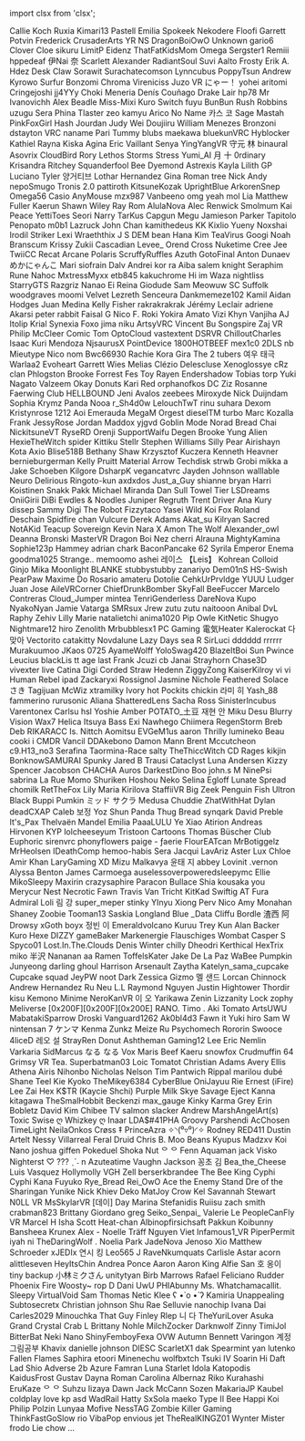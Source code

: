 ﻿import clsx from 'clsx';


<!-- Reminder that not only HTML chars have to be escaped, MDX chars also need to be (such as a space followed by an underscore). -->
<Patronelt k="0" ias="1" sp="0" >Callie Koch</Patronelt> <Patronelt k="0" ias="1" sp="0" >Ruxia</Patronelt> <Patronelt k="0" ias="1" sp="0" >Kimari13</Patronelt> <Patronelt k="0" ias="1" sp="0" >Pastell Emilia</Patronelt> <Patronelt k="0" ias="1" sp="0" >Spokeek</Patronelt> 
<Patronelt k="0" ias="1" sp="0" >Nekodere</Patronelt> <Patronelt k="0" ias="1" sp="0" >Floofi</Patronelt> <Patronelt k="0" ias="1" sp="0" >Garrett Potvin</Patronelt> <Patronelt k="0" ias="1" sp="0" >Frederick</Patronelt> <Patronelt k="0" ias="1" sp="0" >CrusaderArts</Patronelt> 
<Patronelt k="0" ias="1" sp="0" >YR NS</Patronelt> <Patronelt k="0" ias="1" sp="0" >DragonBoiOwO</Patronelt> <Patronelt k="0" ias="1" sp="0" >Unknown</Patronelt> <Patronelt k="0" ias="0" sp="0" >gario6</Patronelt> <Patronelt k="0" ias="1" sp="0" >Clover Cloe</Patronelt> 
<Patronelt k="0" ias="1" sp="0" >sikuru</Patronelt> <Patronelt k="0" ias="1" sp="0" >LimitP</Patronelt> <Patronelt k="0" ias="1" sp="0" >Eidenz</Patronelt> <Patronelt k="0" ias="1" sp="0" >ThatFatKidsMom</Patronelt> <Patronelt k="0" ias="1" sp="0" >Omega</Patronelt> 
<Patronelt k="0" ias="0" sp="0" >Sergster1</Patronelt> <Patronelt k="0" ias="1" sp="0" >Remiii</Patronelt> <Patronelt k="0" ias="1" sp="0" >hppedeaf</Patronelt> <Patronelt k="0" ias="1" sp="0" >伊Nai 奈</Patronelt> <Patronelt k="0" ias="1" sp="0" >Scarlett</Patronelt> 
<Patronelt k="0" ias="1" sp="0" >Alexander</Patronelt> <Patronelt k="0" ias="1" sp="0" >RadiantSoul</Patronelt> <Patronelt k="0" ias="1" sp="0" >Suvi Aalto</Patronelt> <Patronelt k="0" ias="1" sp="0" >Frosty</Patronelt> <Patronelt k="0" ias="1" sp="0" >Erik A&#0046; Hdez</Patronelt> 
<Patronelt k="0" ias="1" sp="0" >Desk Claw</Patronelt> <Patronelt k="0" ias="1" sp="0" >Sorawit Surachatecomson</Patronelt> <Patronelt k="0" ias="1" sp="0" >Lynncubus</Patronelt> <Patronelt k="0" ias="1" sp="0" >PoppyTsun</Patronelt> <Patronelt k="0" ias="0" sp="0" >Andrew</Patronelt> 
<Patronelt k="0" ias="0" sp="0" >Kyrowo</Patronelt> <Patronelt k="0" ias="1" sp="0" >Surfur</Patronelt> <Patronelt k="0" ias="1" sp="0" >Bonzomi</Patronelt> <Patronelt k="0" ias="1" sp="0" >Chroma</Patronelt> <Patronelt k="0" ias="1" sp="0" >Vireniciss</Patronelt> 
<Patronelt k="0" ias="1" sp="0" >Juzo VR</Patronelt> <Patronelt k="0" ias="1" sp="0" >にゃー！</Patronelt> <Patronelt k="0" ias="1" sp="0" >yohei aritomi</Patronelt> <Patronelt k="0" ias="1" sp="0" >Cringejoshi</Patronelt> <Patronelt k="0" ias="1" sp="0" >jj4YYy</Patronelt> 
<Patronelt k="0" ias="1" sp="0" >Choki</Patronelt> <Patronelt k="0" ias="1" sp="0" >Meneria</Patronelt> <Patronelt k="0" ias="1" sp="0" >Denís Couñago</Patronelt> <Patronelt k="0" ias="1" sp="0" >Drake Lair</Patronelt> <Patronelt k="0" ias="1" sp="0" >hp78</Patronelt> 
<Patronelt k="0" ias="1" sp="0" >Mr Ivanovichh</Patronelt> <Patronelt k="0" ias="1" sp="0" >Alex Beadle</Patronelt> <Patronelt k="0" ias="1" sp="0" >Miss&#0045;Mixi</Patronelt> <Patronelt k="0" ias="1" sp="0" >Kuro</Patronelt> <Patronelt k="0" ias="1" sp="0" >Switch</Patronelt> 
<Patronelt k="0" ias="1" sp="0" >fuyu</Patronelt> <Patronelt k="0" ias="1" sp="0" >BunBun</Patronelt> <Patronelt k="0" ias="1" sp="0" >Rush Robbins</Patronelt> <Patronelt k="0" ias="1" sp="0" >uzugu</Patronelt> <Patronelt k="0" ias="1" sp="0" >Sera Phina</Patronelt> 
<Patronelt k="0" ias="1" sp="0" >Tlaster</Patronelt> <Patronelt k="0" ias="1" sp="0" >zeo</Patronelt> <Patronelt k="0" ias="1" sp="0" >kamyu</Patronelt> <Patronelt k="0" ias="0" sp="0" >Arico</Patronelt> <Patronelt k="0" ias="1" sp="0" >No Name</Patronelt> 
<Patronelt k="0" ias="1" sp="0" >카스 코</Patronelt> <Patronelt k="0" ias="1" sp="0" >Sage Mastah</Patronelt> <Patronelt k="0" ias="1" sp="0" >PinkFoxGirl</Patronelt> <Patronelt k="0" ias="1" sp="0" >Hash Jourdan</Patronelt> <Patronelt k="0" ias="0" sp="0" >Judy Wei</Patronelt> 
<Patronelt k="0" ias="1" sp="0" >Doujiiru</Patronelt> <Patronelt k="0" ias="0" sp="0" >William Menezes Bronzoni</Patronelt> <Patronelt k="0" ias="1" sp="0" >dstayton</Patronelt> <Patronelt k="0" ias="1" sp="0" >VRC naname</Patronelt> <Patronelt k="0" ias="1" sp="0" >Pari</Patronelt> 
<Patronelt k="0" ias="1" sp="0" >Tummy</Patronelt> <Patronelt k="0" ias="1" sp="0" >blubs</Patronelt> <Patronelt k="0" ias="1" sp="0" >maekawa</Patronelt> <Patronelt k="0" ias="1" sp="0" >bluekunVRC</Patronelt> <Patronelt k="0" ias="1" sp="0" >Hyblocker</Patronelt> 
<Patronelt k="0" ias="1" sp="0" >Kathiel Rayna</Patronelt> <Patronelt k="0" ias="1" sp="0" >Kiska Agina</Patronelt> <Patronelt k="0" ias="1" sp="0" >Eric Vaillant</Patronelt> <Patronelt k="0" ias="1" sp="0" >Senya</Patronelt> <Patronelt k="0" ias="1" sp="0" >YingYangVR</Patronelt> 
<Patronelt k="0" ias="1" sp="0" >守元 林</Patronelt> <Patronelt k="0" ias="1" sp="0" >binaural</Patronelt> <Patronelt k="0" ias="1" sp="0" >Asovrix</Patronelt> <Patronelt k="0" ias="1" sp="0" >CloudBird</Patronelt> <Patronelt k="0" ias="1" sp="0" >Rory</Patronelt> 
<Patronelt k="0" ias="0" sp="0" >Lethos Storms</Patronelt> <Patronelt k="0" ias="0" sp="0" >Stress</Patronelt> <Patronelt k="0" ias="1" sp="0" >Yumi&#0095;AI</Patronelt> <Patronelt k="0" ias="0" sp="0" >月 十</Patronelt> <Patronelt k="0" ias="1" sp="0" >0rdinary</Patronelt> 
<Patronelt k="0" ias="1" sp="0" >Krisandra Ritchey</Patronelt> <Patronelt k="0" ias="1" sp="0" >Squanderfool</Patronelt> <Patronelt k="0" ias="1" sp="0" >Bee</Patronelt> <Patronelt k="0" ias="0" sp="0" >Dyemond</Patronelt> <Patronelt k="0" ias="0" sp="0" >Astrexis</Patronelt> 
<Patronelt k="0" ias="1" sp="0" >Kayla</Patronelt> <Patronelt k="0" ias="0" sp="0" >Lilith GP</Patronelt> <Patronelt k="0" ias="1" sp="0" >Luciano Tyler</Patronelt> <Patronelt k="0" ias="1" sp="0" >양거티브</Patronelt> <Patronelt k="0" ias="1" sp="0" >Lothar Hernandez</Patronelt> 
<Patronelt k="0" ias="1" sp="0" >Gina Roman</Patronelt> <Patronelt k="0" ias="0" sp="0" >tree</Patronelt> <Patronelt k="0" ias="1" sp="0" >Nick</Patronelt> <Patronelt k="0" ias="1" sp="0" >Andy</Patronelt> <Patronelt k="0" ias="1" sp="0" >nepoSmugo</Patronelt> 
<Patronelt k="0" ias="0" sp="0" >Tronis 2&#0046;0</Patronelt> <Patronelt k="0" ias="1" sp="0" >pattiroth</Patronelt> <Patronelt k="0" ias="1" sp="0" >KitsuneKozak</Patronelt> <Patronelt k="0" ias="0" sp="0" >UprightBlue</Patronelt> <Patronelt k="0" ias="1" sp="0" >ArkorenSnep</Patronelt> 
<Patronelt k="0" ias="1" sp="0" >Omega56</Patronelt> <Patronelt k="0" ias="1" sp="0" >Casio</Patronelt> <Patronelt k="0" ias="1" sp="0" >AnyMouse</Patronelt> <Patronelt k="0" ias="1" sp="0" >mzx987</Patronelt> <Patronelt k="0" ias="1" sp="0" >Vanbeeno</Patronelt> 
<Patronelt k="0" ias="1" sp="0" >omg yeah</Patronelt> <Patronelt k="0" ias="1" sp="0" >mol</Patronelt> <Patronelt k="0" ias="1" sp="0" >Lia</Patronelt> <Patronelt k="0" ias="1" sp="0" >Matthew Fuller</Patronelt> <Patronelt k="0" ias="1" sp="0" >Kaerun</Patronelt> 
<Patronelt k="0" ias="1" sp="0" >Shawn Wiley</Patronelt> <Patronelt k="0" ias="1" sp="0" >Ray Rom</Patronelt> <Patronelt k="0" ias="1" sp="0" >AlulaNova</Patronelt> <Patronelt k="0" ias="1" sp="0" >Alec Renwick</Patronelt> <Patronelt k="0" ias="1" sp="0" >Smolmum</Patronelt> 
<Patronelt k="0" ias="1" sp="0" >Kai Peace</Patronelt> <Patronelt k="0" ias="1" sp="0" >YettiToes</Patronelt> <Patronelt k="0" ias="0" sp="0" >Seori</Patronelt> <Patronelt k="0" ias="1" sp="0" >Narry</Patronelt> <Patronelt k="0" ias="1" sp="0" >TarKus</Patronelt> 
<Patronelt k="0" ias="1" sp="0" >Capgun</Patronelt> <Patronelt k="0" ias="1" sp="0" >Megu</Patronelt> <Patronelt k="0" ias="1" sp="0" >Jamieson Parker</Patronelt> <Patronelt k="0" ias="1" sp="0" >Tapitolo Penopato</Patronelt> <Patronelt k="0" ias="0" sp="0" >m0b1</Patronelt> 
<Patronelt k="0" ias="1" sp="0" >Lazruck</Patronelt> <Patronelt k="0" ias="1" sp="0" >John Chan</Patronelt> <Patronelt k="0" ias="1" sp="0" >kamithedeus</Patronelt> <Patronelt k="0" ias="1" sp="0" >KK</Patronelt> <Patronelt k="0" ias="1" sp="0" >Kixlio Yueny</Patronelt> 
<Patronelt k="0" ias="1" sp="0" >Noxshai</Patronelt> <Patronelt k="0" ias="1" sp="0" >Irodil Striker</Patronelt> <Patronelt k="0" ias="0" sp="0" >Lexi</Patronelt> <Patronelt k="0" ias="1" sp="0" >Wraeththix</Patronelt> <Patronelt k="0" ias="1" sp="0" >J S</Patronelt> 
<Patronelt k="0" ias="1" sp="0" >DEM bean</Patronelt> <Patronelt k="0" ias="1" sp="0" >Hana Kim</Patronelt> <Patronelt k="0" ias="0" sp="0" >TeaVirus</Patronelt> <Patronelt k="0" ias="1" sp="0" >Googi</Patronelt> <Patronelt k="0" ias="0" sp="0" >Noah Branscum</Patronelt> 
<Patronelt k="0" ias="1" sp="0" >Krissy</Patronelt> <Patronelt k="0" ias="1" sp="0" >Zukii</Patronelt> <Patronelt k="0" ias="1" sp="0" >Cascadian</Patronelt> <Patronelt k="0" ias="1" sp="0" >Levee&#0095;</Patronelt> <Patronelt k="0" ias="1" sp="0" >Orend Cross</Patronelt> 
<Patronelt k="0" ias="0" sp="0" >Nuketime</Patronelt> <Patronelt k="0" ias="0" sp="0" >Cree Jee</Patronelt> <Patronelt k="0" ias="1" sp="0" >TwiiCC</Patronelt> <Patronelt k="0" ias="0" sp="0" >Recat</Patronelt> <Patronelt k="0" ias="0" sp="0" >Arcane</Patronelt> 
<Patronelt k="0" ias="1" sp="0" >Polaris</Patronelt> <Patronelt k="0" ias="1" sp="0" >ScruffyRuffles</Patronelt> <Patronelt k="0" ias="1" sp="0" >Azuth</Patronelt> <Patronelt k="0" ias="1" sp="0" >GotoFinal</Patronelt> <Patronelt k="0" ias="1" sp="0" >Anton Dunaev</Patronelt> 
<Patronelt k="0" ias="0" sp="0" >めかにゃんこ</Patronelt> <Patronelt k="0" ias="1" sp="0" >Mari</Patronelt> <Patronelt k="0" ias="0" sp="0" >siofrain</Patronelt> <Patronelt k="0" ias="0" sp="0" >Dalv Andrei</Patronelt> <Patronelt k="0" ias="1" sp="0" >kor ra</Patronelt> 
<Patronelt k="0" ias="1" sp="0" >Aiba</Patronelt> <Patronelt k="0" ias="1" sp="0" >salem knight</Patronelt> <Patronelt k="0" ias="1" sp="0" >Seraphim Rune</Patronelt> <Patronelt k="0" ias="1" sp="0" >Nahoc</Patronelt> <Patronelt k="0" ias="0" sp="0" >MxtressMyxx</Patronelt> 
<Patronelt k="0" ias="1" sp="0" >etb845</Patronelt> <Patronelt k="0" ias="1" sp="0" >kakuchrome</Patronelt> <Patronelt k="0" ias="1" sp="0" >Hi im Waza</Patronelt> <Patronelt k="0" ias="1" sp="0" >nightliss</Patronelt> <Patronelt k="0" ias="1" sp="0" >StarryGTS</Patronelt> 
<Patronelt k="0" ias="1" sp="0" >Razgriz</Patronelt> <Patronelt k="0" ias="0" sp="0" >Nanao Ei</Patronelt> <Patronelt k="0" ias="0" sp="0" >Reina</Patronelt> <Patronelt k="0" ias="0" sp="0" >Giodude</Patronelt> <Patronelt k="0" ias="1" sp="0" >Sam</Patronelt> 
<Patronelt k="0" ias="1" sp="0" >Meowuw SC</Patronelt> <Patronelt k="0" ias="1" sp="0" >Suffolk</Patronelt> <Patronelt k="0" ias="0" sp="0" >woodgraves</Patronelt> <Patronelt k="0" ias="1" sp="0" >moomi</Patronelt> <Patronelt k="0" ias="1" sp="0" >Velvet</Patronelt> 
<Patronelt k="0" ias="0" sp="0" >Lezreth Senceura</Patronelt> <Patronelt k="0" ias="1" sp="0" >Dankmemeze102 Kamil</Patronelt> <Patronelt k="0" ias="0" sp="0" >Aidan Hodges</Patronelt> <Patronelt k="0" ias="1" sp="0" >Juan Medina</Patronelt> <Patronelt k="0" ias="1" sp="0" >Kelly Fisher</Patronelt> 
<Patronelt k="0" ias="1" sp="0" >rakrakrakrak</Patronelt> <Patronelt k="0" ias="1" sp="0" >Jérémy Leclair</Patronelt> <Patronelt k="0" ias="1" sp="0" >adriene</Patronelt> <Patronelt k="0" ias="1" sp="0" >Akarsi</Patronelt> <Patronelt k="0" ias="1" sp="0" >peter rabbit</Patronelt> 
<Patronelt k="0" ias="1" sp="0" >Faisal G</Patronelt> <Patronelt k="0" ias="0" sp="0" >Nico F&#0046;</Patronelt> <Patronelt k="0" ias="1" sp="0" >Roki</Patronelt> <Patronelt k="0" ias="0" sp="0" >Yokira Amato</Patronelt> <Patronelt k="0" ias="1" sp="0" >Vizi</Patronelt> 
<Patronelt k="0" ias="1" sp="0" >Khyn</Patronelt> <Patronelt k="0" ias="1" sp="0" >Vanjiha</Patronelt> <Patronelt k="0" ias="1" sp="0" >AJ</Patronelt> <Patronelt k="0" ias="1" sp="0" >Itolip</Patronelt> <Patronelt k="0" ias="1" sp="0" >Krial</Patronelt> 
<Patronelt k="0" ias="1" sp="0" >Synexia Foxo</Patronelt> <Patronelt k="0" ias="1" sp="0" >jima niku</Patronelt> <Patronelt k="0" ias="1" sp="0" >ArtsyVRC</Patronelt> <Patronelt k="0" ias="1" sp="0" >Vincent Bu</Patronelt> <Patronelt k="0" ias="1" sp="0" >Songspire</Patronelt> 
<Patronelt k="0" ias="1" sp="0" >Zaj VR</Patronelt> <Patronelt k="0" ias="1" sp="0" >Philip McCleer</Patronelt> <Patronelt k="0" ias="1" sp="0" >Comic Tom</Patronelt> <Patronelt k="0" ias="1" sp="0" >OptoCloud</Patronelt> <Patronelt k="0" ias="1" sp="0" >vastextent</Patronelt> 
<Patronelt k="0" ias="1" sp="0" >DSRVR</Patronelt> <Patronelt k="0" ias="0" sp="0" >ChilloutCharles</Patronelt> <Patronelt k="0" ias="0" sp="0" >Isaac Kuri Mendoza</Patronelt> <Patronelt k="0" ias="0" sp="0" >NjsaurusX</Patronelt> <Patronelt k="0" ias="1" sp="0" >PointDevice</Patronelt> 
<Patronelt k="0" ias="0" sp="0" >1800HOTBEEF</Patronelt> <Patronelt k="0" ias="1" sp="0" >mex1c0</Patronelt> <Patronelt k="0" ias="1" sp="0" >2DLS</Patronelt> <Patronelt k="0" ias="1" sp="0" >nb</Patronelt> <Patronelt k="0" ias="0" sp="0" >Mieutype Nico</Patronelt> 
<Patronelt k="0" ias="0" sp="0" >nom</Patronelt> <Patronelt k="0" ias="1" sp="0" >Bwc66930</Patronelt> <Patronelt k="0" ias="1" sp="0" >Rachie</Patronelt> <Patronelt k="0" ias="1" sp="0" >Kora Gira</Patronelt> <Patronelt k="0" ias="1" sp="0" >The 2 tubers</Patronelt> 
<Patronelt k="0" ias="1" sp="0" >여우 태극</Patronelt> <Patronelt k="0" ias="1" sp="0" >Warlaa2</Patronelt> <Patronelt k="0" ias="1" sp="0" >Evoheart</Patronelt> <Patronelt k="0" ias="1" sp="0" >Garrett Wies</Patronelt> <Patronelt k="0" ias="0" sp="0" >Melias</Patronelt> 
<Patronelt k="0" ias="0" sp="0" >Clézio Delescluse</Patronelt> <Patronelt k="0" ias="0" sp="0" >Xenoglossye</Patronelt> <Patronelt k="0" ias="0" sp="0" >cRz clan</Patronelt> <Patronelt k="0" ias="0" sp="0" >Phlogston</Patronelt> <Patronelt k="0" ias="1" sp="0" >Brooke</Patronelt> 
<Patronelt k="0" ias="1" sp="0" >Forrest</Patronelt> <Patronelt k="0" ias="1" sp="0" >Fes Toy</Patronelt> <Patronelt k="0" ias="0" sp="0" >Rayen</Patronelt> <Patronelt k="0" ias="1" sp="0" >Endershadow</Patronelt> <Patronelt k="0" ias="1" sp="0" >Tobias torp</Patronelt> 
<Patronelt k="0" ias="1" sp="0" >Yuki Nagato</Patronelt> <Patronelt k="0" ias="0" sp="0" >Valzeem</Patronelt> <Patronelt k="0" ias="0" sp="0" >Okay Donuts</Patronelt> <Patronelt k="0" ias="1" sp="0" >Kari Red</Patronelt> <Patronelt k="0" ias="0" sp="0" >orphanofkos</Patronelt> 
<Patronelt k="0" ias="0" sp="0" >DC</Patronelt> <Patronelt k="0" ias="0" sp="0" >Ziz</Patronelt> <Patronelt k="0" ias="0" sp="0" >Rosanne Faerwing</Patronelt> <Patronelt k="0" ias="1" sp="0" >Club HELLBOUND</Patronelt> <Patronelt k="0" ias="0" sp="0" >Jeni Avalos</Patronelt> 
<Patronelt k="0" ias="1" sp="0" >zeebees</Patronelt> <Patronelt k="0" ias="0" sp="0" >Miroxyde</Patronelt> <Patronelt k="0" ias="0" sp="0" >Nick Duijndam</Patronelt> <Patronelt k="0" ias="0" sp="0" >Sophia</Patronelt> <Patronelt k="0" ias="1" sp="0" >Krymz Panda</Patronelt> 
<Patronelt k="0" ias="1" sp="0" >Nooa</Patronelt> <Patronelt k="0" ias="0" sp="0" >r&#0095;Sh4d0w</Patronelt> <Patronelt k="0" ias="1" sp="0" >LelouchTwT</Patronelt> <Patronelt k="0" ias="1" sp="0" >rinu suhara</Patronelt> <Patronelt k="0" ias="0" sp="0" >Dexom</Patronelt> 
<Patronelt k="0" ias="0" sp="0" >Kristynrose 1212</Patronelt> <Patronelt k="0" ias="1" sp="0" >Aoi Emerauda</Patronelt> <Patronelt k="0" ias="1" sp="0" >MegaM</Patronelt> <Patronelt k="0" ias="1" sp="0" >Orgest</Patronelt> <Patronelt k="0" ias="1" sp="0" >dieselTM</Patronelt> 
<Patronelt k="0" ias="1" sp="0" >turbo</Patronelt> <Patronelt k="0" ias="0" sp="0" >Marc Kozalla</Patronelt> <Patronelt k="0" ias="0" sp="0" >Frank</Patronelt> <Patronelt k="0" ias="0" sp="0" >JessyRose</Patronelt> <Patronelt k="0" ias="0" sp="0" >Jordan Maddox</Patronelt> 
<Patronelt k="0" ias="1" sp="0" >yjgvd</Patronelt> <Patronelt k="0" ias="0" sp="0" >Goblin Mode</Patronelt> <Patronelt k="0" ias="0" sp="0" >Norad</Patronelt> <Patronelt k="0" ias="1" sp="0" >Bread Chai</Patronelt> <Patronelt k="0" ias="0" sp="0" >NickitsuneVT</Patronelt> 
<Patronelt k="0" ias="0" sp="0" >RyseRD</Patronelt> <Patronelt k="0" ias="1" sp="0" >Orenji</Patronelt> <Patronelt k="0" ias="1" sp="0" >SupportWaifu</Patronelt> <Patronelt k="0" ias="1" sp="0" >Degen</Patronelt> <Patronelt k="0" ias="0" sp="0" >Brooke</Patronelt> 
<Patronelt k="0" ias="1" sp="0" >Yung Alien</Patronelt> <Patronelt k="0" ias="0" sp="0" >HexieTheWitch</Patronelt> <Patronelt k="0" ias="0" sp="0" >spider</Patronelt> <Patronelt k="0" ias="1" sp="0" >Kittiku</Patronelt> <Patronelt k="0" ias="0" sp="0" >Stellr</Patronelt> 
<Patronelt k="0" ias="1" sp="0" >Stephen Williams</Patronelt> <Patronelt k="0" ias="0" sp="0" >Silly Pear</Patronelt> <Patronelt k="0" ias="1" sp="0" >Airishayn</Patronelt> <Patronelt k="0" ias="1" sp="0" >Kota</Patronelt> <Patronelt k="0" ias="0" sp="0" >Axio</Patronelt> 
<Patronelt k="0" ias="1" sp="0" >Blise518B</Patronelt> <Patronelt k="0" ias="1" sp="0" >Bethany Shaw</Patronelt> <Patronelt k="0" ias="0" sp="0" >Krzysztof Kuczera</Patronelt> <Patronelt k="0" ias="1" sp="0" >Kenneth Heavner</Patronelt> <Patronelt k="0" ias="1" sp="0" >bernieburgerman</Patronelt> 
<Patronelt k="0" ias="1" sp="0" >Kelly Pruitt</Patronelt> <Patronelt k="0" ias="0" sp="0" >Material Arrow</Patronelt> <Patronelt k="0" ias="1" sp="0" >Techdisk</Patronelt> <Patronelt k="0" ias="0" sp="0" >strwb</Patronelt> <Patronelt k="0" ias="0" sp="0" >Grobi</Patronelt> 
<Patronelt k="0" ias="0" sp="0" >mikka</Patronelt> <Patronelt k="0" ias="1" sp="0" >a</Patronelt> <Patronelt k="0" ias="0" sp="0" >Jake Schoeben</Patronelt> <Patronelt k="0" ias="0" sp="0" >Kilgore</Patronelt> <Patronelt k="0" ias="1" sp="0" >DsharpK</Patronelt> 
<Patronelt k="0" ias="1" sp="0" >vegancatvrc</Patronelt> <Patronelt k="0" ias="0" sp="0" >Jayden Johnson</Patronelt> <Patronelt k="0" ias="0" sp="0" >walllable</Patronelt> <Patronelt k="0" ias="1" sp="0" >Neuro</Patronelt> <Patronelt k="0" ias="1" sp="0" >Delirious</Patronelt> 
<Patronelt k="0" ias="1" sp="0" >Ringoto&#0045;kun</Patronelt> <Patronelt k="0" ias="1" sp="0" >axdxdos</Patronelt> <Patronelt k="0" ias="1" sp="0" >Just&#0095;a&#0095;Guy</Patronelt> <Patronelt k="0" ias="0" sp="0" >shianne bryan</Patronelt> <Patronelt k="0" ias="1" sp="0" >Harri Koistinen</Patronelt> 
<Patronelt k="0" ias="0" sp="0" >Snakk Pakk</Patronelt> <Patronelt k="0" ias="1" sp="0" >Michael Miranda</Patronelt> <Patronelt k="0" ias="1" sp="0" >Dan Sull</Patronelt> <Patronelt k="0" ias="0" sp="0" >Towel Tier</Patronelt> <Patronelt k="0" ias="1" sp="0" >LSDreams</Patronelt> 
<Patronelt k="0" ias="1" sp="0" >OniiGirii</Patronelt> <Patronelt k="0" ias="0" sp="0" >DiBi</Patronelt> <Patronelt k="0" ias="1" sp="0" >Ewdles &#0038; Noodles</Patronelt> <Patronelt k="0" ias="1" sp="0" >Juniper Regruth</Patronelt> <Patronelt k="0" ias="1" sp="0" >Trent Driver</Patronelt> 
<Patronelt k="0" ias="1" sp="0" >Ana Kury</Patronelt> <Patronelt k="0" ias="1" sp="0" >dissep</Patronelt> <Patronelt k="0" ias="1" sp="0" >Sammy</Patronelt> <Patronelt k="0" ias="0" sp="0" >Digi The Robot</Patronelt> <Patronelt k="0" ias="0" sp="0" >Fizzytaco</Patronelt> 
<Patronelt k="0" ias="1" sp="0" >Yasei Wild</Patronelt> <Patronelt k="0" ias="0" sp="0" >Koi Fox</Patronelt> <Patronelt k="0" ias="1" sp="0" >Roland Deschain</Patronelt> <Patronelt k="0" ias="0" sp="0" >Spidfire chan</Patronelt> <Patronelt k="0" ias="0" sp="0" >Vulcure</Patronelt> 
<Patronelt k="0" ias="1" sp="0" >Derek Adams</Patronelt> <Patronelt k="0" ias="0" sp="0" >Akat&#0095;su</Patronelt> <Patronelt k="0" ias="1" sp="0" >Kilryan</Patronelt> <Patronelt k="0" ias="0" sp="0" >Sacred</Patronelt> <Patronelt k="0" ias="0" sp="0" >NotAKid</Patronelt> 
<Patronelt k="0" ias="0" sp="0" >Teacup Sovereign</Patronelt> <Patronelt k="0" ias="1" sp="0" >Kevin</Patronelt> <Patronelt k="0" ias="1" sp="0" >Nara X</Patronelt> <Patronelt k="0" ias="1" sp="0" >Amon The Wolf</Patronelt> <Patronelt k="0" ias="1" sp="0" >Alexander&#0095;owl</Patronelt> 
<Patronelt k="0" ias="0" sp="0" >Deanna Bronski</Patronelt> <Patronelt k="0" ias="0" sp="0" >MasterVR</Patronelt> <Patronelt k="0" ias="0" sp="0" >Dragon Boi</Patronelt> <Patronelt k="0" ias="1" sp="0" >Nez</Patronelt> <Patronelt k="0" ias="0" sp="0" >cherri</Patronelt> 
<Patronelt k="0" ias="1" sp="0" >Alrauna</Patronelt> <Patronelt k="0" ias="1" sp="0" >MightyKamina</Patronelt> <Patronelt k="0" ias="1" sp="0" >Sophie123p</Patronelt> <Patronelt k="0" ias="0" sp="0" >Hammey</Patronelt> <Patronelt k="0" ias="1" sp="0" >adrian chark</Patronelt> 
<Patronelt k="0" ias="1" sp="0" >BaconPancake 62</Patronelt> <Patronelt k="0" ias="1" sp="0" >Syrila</Patronelt> <Patronelt k="0" ias="0" sp="0" >Emperor Enema</Patronelt> <Patronelt k="0" ias="0" sp="0" >goodma1025</Patronelt> <Patronelt k="0" ias="0" sp="0" >Strange&#0046;&#0046;</Patronelt> 
<Patronelt k="0" ias="0" sp="0" >memoomo</Patronelt> <Patronelt k="0" ias="0" sp="0" >ashei</Patronelt> <Patronelt k="0" ias="0" sp="0" >레이스 【Leis】</Patronelt> <Patronelt k="0" ias="0" sp="0" >Kohrean</Patronelt> <Patronelt k="0" ias="0" sp="0" >Colloid</Patronelt> 
<Patronelt k="0" ias="1" sp="0" >Ginjo</Patronelt> <Patronelt k="0" ias="1" sp="0" >Mika Moonlight</Patronelt> <Patronelt k="0" ias="0" sp="0" >BLANKE</Patronelt> <Patronelt k="0" ias="1" sp="0" >stubbystubby</Patronelt> <Patronelt k="0" ias="1" sp="0" >zanariyo</Patronelt> 
<Patronelt k="0" ias="0" sp="0" >Dem01nS</Patronelt> <Patronelt k="0" ias="0" sp="0" >HS&#0045;Swish</Patronelt> <Patronelt k="0" ias="1" sp="0" >PearPaw</Patronelt> <Patronelt k="0" ias="0" sp="0" >Maxime Do Rosario</Patronelt> <Patronelt k="0" ias="0" sp="0" >amateru</Patronelt> 
<Patronelt k="0" ias="1" sp="0" >Dotolie</Patronelt> <Patronelt k="0" ias="1" sp="0" >CehkUrPrvldge</Patronelt> <Patronelt k="0" ias="0" sp="0" >YUUU</Patronelt> <Patronelt k="0" ias="1" sp="0" >Ludger</Patronelt> <Patronelt k="0" ias="0" sp="0" >Juan Jose</Patronelt> 
<Patronelt k="0" ias="1" sp="0" >AileVRCorner</Patronelt> <Patronelt k="0" ias="1" sp="0" >ChiefDrunkBomber</Patronelt> <Patronelt k="0" ias="1" sp="0" >SkyFall</Patronelt> <Patronelt k="0" ias="1" sp="0" >BeeFuccer</Patronelt> <Patronelt k="0" ias="1" sp="0" >Marcelo Contreras</Patronelt> 
<Patronelt k="0" ias="0" sp="0" >Cloud&#0095;Jumper</Patronelt> <Patronelt k="0" ias="0" sp="0" >mintea</Patronelt> <Patronelt k="0" ias="1" sp="0" >TenriGenderless</Patronelt> <Patronelt k="0" ias="1" sp="0" >DareNova</Patronelt> <Patronelt k="0" ias="1" sp="0" >Kupo</Patronelt> 
<Patronelt k="0" ias="0" sp="0" >NyakoNyan</Patronelt> <Patronelt k="0" ias="0" sp="0" >Jamie Vatarga</Patronelt> <Patronelt k="0" ias="0" sp="0" >SMRsux Jrew</Patronelt> <Patronelt k="0" ias="0" sp="0" >zutu zutu</Patronelt> <Patronelt k="0" ias="1" sp="0" >naitooon</Patronelt> 
<Patronelt k="0" ias="0" sp="0" >Anibal</Patronelt> <Patronelt k="0" ias="0" sp="0" >DvL Raphy</Patronelt> <Patronelt k="0" ias="1" sp="0" >Zehiv</Patronelt> <Patronelt k="0" ias="1" sp="0" >Lilly Marie</Patronelt> <Patronelt k="0" ias="1" sp="0" >natalietchi</Patronelt> 
<Patronelt k="0" ias="0" sp="0" >anima1020</Patronelt> <Patronelt k="0" ias="0" sp="0" >Pip Owle</Patronelt> <Patronelt k="0" ias="1" sp="0" >KitNetic</Patronelt> <Patronelt k="0" ias="0" sp="0" >Shugyo</Patronelt> <Patronelt k="0" ias="1" sp="0" >Nightmare12</Patronelt> 
<Patronelt k="0" ias="0" sp="0" >hiro</Patronelt> <Patronelt k="0" ias="0" sp="0" >Zenolith</Patronelt> <Patronelt k="0" ias="1" sp="0" >Mrbubblesx1 PC Gaming</Patronelt> <Patronelt k="0" ias="0" sp="0" >電気Heater</Patronelt> <Patronelt k="0" ias="1" sp="0" >Kalerockat</Patronelt> 
<Patronelt k="0" ias="1" sp="0" >다맞아</Patronelt> <Patronelt k="0" ias="1" sp="0" >Vectorito</Patronelt> <Patronelt k="0" ias="1" sp="0" >catakitty</Patronelt> <Patronelt k="0" ias="1" sp="0" >Novdalune</Patronelt> <Patronelt k="0" ias="1" sp="0" >Lazy Days</Patronelt> 
<Patronelt k="0" ias="0" sp="0" >sea R</Patronelt> <Patronelt k="0" ias="0" sp="0" >SirLuci</Patronelt> <Patronelt k="0" ias="1" sp="0" >dddddd rrrrrr</Patronelt> <Patronelt k="0" ias="1" sp="0" >Murakuumoo</Patronelt> <Patronelt k="0" ias="1" sp="0" >JKaos 0725</Patronelt> 
<Patronelt k="0" ias="1" sp="0" >AyameWolff</Patronelt> <Patronelt k="0" ias="1" sp="0" >YoloSwag420 BlazeItBoi</Patronelt> <Patronelt k="0" ias="1" sp="0" >Sun Pwince</Patronelt> <Patronelt k="0" ias="0" sp="0" >Leucius</Patronelt> <Patronelt k="0" ias="1" sp="0" >blackLis tt</Patronelt> 
<Patronelt k="0" ias="0" sp="0" >age last</Patronelt> <Patronelt k="0" ias="1" sp="0" >Frank</Patronelt> <Patronelt k="0" ias="1" sp="0" >Jcuzi</Patronelt> <Patronelt k="0" ias="1" sp="0" >cb</Patronelt> <Patronelt k="0" ias="0" sp="0" >Janai Strayhorn</Patronelt> 
<Patronelt k="0" ias="1" sp="0" >Chase3D</Patronelt> <Patronelt k="0" ias="0" sp="0" >vivexter live</Patronelt> <Patronelt k="0" ias="1" sp="0" >Catina</Patronelt> <Patronelt k="0" ias="1" sp="0" >Digi</Patronelt> <Patronelt k="0" ias="1" sp="0" >Corded Straw</Patronelt> 
<Patronelt k="0" ias="1" sp="0" >Hedenn</Patronelt> <Patronelt k="0" ias="1" sp="0" >ZiggyZong</Patronelt> <Patronelt k="0" ias="1" sp="0" >KaiserKilroy</Patronelt> <Patronelt k="0" ias="0" sp="0" >vi vi</Patronelt> <Patronelt k="0" ias="1" sp="0" >Human Rebel</Patronelt> 
<Patronelt k="0" ias="1" sp="0" >ipad</Patronelt> <Patronelt k="0" ias="0" sp="0" >Zackaryxi Rossignol</Patronelt> <Patronelt k="0" ias="1" sp="0" >Jasmine Nichole</Patronelt> <Patronelt k="0" ias="0" sp="0" >Feathered Solace</Patronelt> <Patronelt k="0" ias="1" sp="0" >さき</Patronelt> 
<Patronelt k="0" ias="1" sp="0" >Tagijuan</Patronelt> <Patronelt k="0" ias="1" sp="0" >McWiz</Patronelt> <Patronelt k="0" ias="1" sp="0" >xtramilky</Patronelt> <Patronelt k="0" ias="1" sp="0" >Ivory</Patronelt> <Patronelt k="0" ias="1" sp="0" >hot Pockits chickin</Patronelt> 
<Patronelt k="0" ias="1" sp="0" >라미 히</Patronelt> <Patronelt k="0" ias="1" sp="0" >Yash&#0095;88</Patronelt> <Patronelt k="0" ias="1" sp="0" >fammerino</Patronelt> <Patronelt k="0" ias="1" sp="0" >rurusonic</Patronelt> <Patronelt k="0" ias="1" sp="0" >Aliana</Patronelt> 
<Patronelt k="0" ias="0" sp="0" >ShatteredLens</Patronelt> <Patronelt k="0" ias="1" sp="0" >Sacha Ross</Patronelt> <Patronelt k="0" ias="1" sp="0" >SinisterIncubus</Patronelt> <Patronelt k="0" ias="0" sp="0" >Varentonex</Patronelt> <Patronelt k="0" ias="0" sp="0" >Carlsu</Patronelt> 
<Patronelt k="0" ias="0" sp="0" >hsl</Patronelt> <Patronelt k="0" ias="1" sp="0" >Yoshie</Patronelt> <Patronelt k="0" ias="1" sp="0" >Amber</Patronelt> <Patronelt k="0" ias="0" sp="0" >POTATO&#0095;土豆</Patronelt> <Patronelt k="0" ias="1" sp="0" >재현 안</Patronelt> 
<Patronelt k="0" ias="1" sp="0" >Miku Desu</Patronelt> <Patronelt k="0" ias="0" sp="0" >Blurry Vision</Patronelt> <Patronelt k="0" ias="1" sp="0" >Wax7</Patronelt> <Patronelt k="0" ias="1" sp="0" >Helica Itsuya</Patronelt> <Patronelt k="0" ias="1" sp="0" >Bass</Patronelt> 
<Patronelt k="0" ias="1" sp="0" >Exi Nawhego</Patronelt> <Patronelt k="0" ias="1" sp="0" >Chiimera</Patronelt> <Patronelt k="0" ias="1" sp="0" >RegenStorm</Patronelt> <Patronelt k="0" ias="0" sp="0" >Breb Deb</Patronelt> <Patronelt k="0" ias="0" sp="0" >RIKARACC</Patronelt> 
<Patronelt k="0" ias="0" sp="0" >Is&#0046;</Patronelt> <Patronelt k="0" ias="1" sp="0" >Nittch</Patronelt> <Patronelt k="0" ias="1" sp="0" >Aomitsu</Patronelt> <Patronelt k="0" ias="0" sp="0" >EVGeM1us</Patronelt> <Patronelt k="0" ias="1" sp="0" >aaron</Patronelt> 
<Patronelt k="0" ias="0" sp="0" >Thrilly</Patronelt> <Patronelt k="0" ias="1" sp="0" >lumineko</Patronelt> <Patronelt k="0" ias="0" sp="0" >Beau</Patronelt> <Patronelt k="0" ias="0" sp="0" >cooki i</Patronelt> <Patronelt k="0" ias="1" sp="0" >CMDR Vancil</Patronelt> 
<Patronelt k="0" ias="1" sp="0" >DDAkebono</Patronelt> <Patronelt k="0" ias="1" sp="0" >Damon Mann</Patronelt> <Patronelt k="0" ias="0" sp="0" >Brent Mccutcheon</Patronelt> <Patronelt k="0" ias="1" sp="0" >c9&#0046;H13&#0095;no3</Patronelt> <Patronelt k="0" ias="1" sp="0" >Serafina Taormina&#0045;Race</Patronelt> 
<Patronelt k="0" ias="0" sp="0" >salty</Patronelt> <Patronelt k="0" ias="1" sp="0" >TheThiccWitch</Patronelt> <Patronelt k="0" ias="1" sp="0" >CD Rages</Patronelt> <Patronelt k="0" ias="0" sp="0" >kikjin</Patronelt> <Patronelt k="0" ias="1" sp="0" >BonknowSAMURAI</Patronelt> 
<Patronelt k="0" ias="1" sp="0" >Spunky</Patronelt> <Patronelt k="0" ias="1" sp="0" >Jared B Trausi</Patronelt> <Patronelt k="0" ias="1" sp="0" >Cataclyst</Patronelt> <Patronelt k="0" ias="0" sp="0" >Luna Andersen</Patronelt> <Patronelt k="0" ias="0" sp="0" >Kizzy</Patronelt> 
<Patronelt k="0" ias="1" sp="0" >Spencer Jacobson</Patronelt> <Patronelt k="0" ias="0" sp="0" >CHACHA</Patronelt> <Patronelt k="0" ias="0" sp="0" >Auros</Patronelt> <Patronelt k="0" ias="1" sp="0" >DarkestDino</Patronelt> <Patronelt k="0" ias="0" sp="0" >Boo</Patronelt> 
<Patronelt k="0" ias="1" sp="0" >john&#0046;s</Patronelt> <Patronelt k="0" ias="1" sp="0" >M</Patronelt> <Patronelt k="0" ias="1" sp="0" >NinePsi</Patronelt> <Patronelt k="0" ias="1" sp="0" >sabrina La Rue</Patronelt> <Patronelt k="0" ias="1" sp="0" >Momo Shuriken</Patronelt> 
<Patronelt k="0" ias="0" sp="0" >Hoshou Neko</Patronelt> <Patronelt k="0" ias="1" sp="0" >Selina Egloff</Patronelt> <Patronelt k="0" ias="1" sp="0" >Lunate Spread</Patronelt> <Patronelt k="0" ias="1" sp="0" >chomilk</Patronelt> <Patronelt k="0" ias="1" sp="0" >RetTheFox</Patronelt> 
<Patronelt k="0" ias="1" sp="0" >Lily</Patronelt> <Patronelt k="0" ias="0" sp="0" >Maria Kirilova</Patronelt> <Patronelt k="0" ias="0" sp="0" >StaffiiVR</Patronelt> <Patronelt k="0" ias="0" sp="0" >Big Zeek</Patronelt> <Patronelt k="0" ias="1" sp="0" >Penguin Fish</Patronelt> 
<Patronelt k="0" ias="0" sp="0" >Ultron Black</Patronelt> <Patronelt k="0" ias="0" sp="0" >Buppi</Patronelt> <Patronelt k="0" ias="1" sp="0" >Pumkin</Patronelt> <Patronelt k="0" ias="1" sp="0" >ミッド サクラ</Patronelt> <Patronelt k="0" ias="0" sp="0" >Medusa</Patronelt> 
<Patronelt k="0" ias="1" sp="0" >Chuddie</Patronelt> <Patronelt k="0" ias="0" sp="0" >ZhatWithHat</Patronelt> <Patronelt k="0" ias="0" sp="0" >Dylan</Patronelt> <Patronelt k="0" ias="0" sp="0" >deadCXAP</Patronelt> <Patronelt k="0" ias="0" sp="0" >Caleb</Patronelt> 
<Patronelt k="0" ias="0" sp="0" >보정</Patronelt> <Patronelt k="0" ias="0" sp="0" >Yoz Shun</Patronelt> <Patronelt k="0" ias="1" sp="0" >Panda Thug</Patronelt> <Patronelt k="0" ias="1" sp="0" >Bread</Patronelt> <Patronelt k="0" ias="0" sp="0" >synqark</Patronelt> 
<Patronelt k="0" ias="1" sp="0" >David Preble</Patronelt> <Patronelt k="0" ias="0" sp="0" >It&#0039;s&#0095;Pax</Patronelt> <Patronelt k="0" ias="1" sp="0" >Thelvaën Mandel</Patronelt> <Patronelt k="0" ias="1" sp="0" >Emilia</Patronelt> <Patronelt k="0" ias="1" sp="0" >PaaaLULU</Patronelt> 
<Patronelt k="0" ias="0" sp="0" >Ye Xiao</Patronelt> <Patronelt k="0" ias="0" sp="0" >Atirion</Patronelt> <Patronelt k="0" ias="1" sp="0" >Andreas Hirvonen</Patronelt> <Patronelt k="0" ias="0" sp="0" >KYP</Patronelt> <Patronelt k="0" ias="1" sp="0" >lolcheeseyum</Patronelt> 
<Patronelt k="0" ias="0" sp="0" >Tristoon Cartoons</Patronelt> <Patronelt k="0" ias="1" sp="0" >Thomas Büscher</Patronelt> <Patronelt k="0" ias="0" sp="0" >Club Euphoric</Patronelt> <Patronelt k="0" ias="0" sp="0" >sirenvrc</Patronelt> <Patronelt k="0" ias="1" sp="0" >phonyflowers</Patronelt> 
<Patronelt k="0" ias="1" sp="0" >paige &#0045; ƒaerie</Patronelt> <Patronelt k="0" ias="0" sp="0" >FlourEATcan</Patronelt> <Patronelt k="0" ias="0" sp="0" >MrBotiggelz</Patronelt> <Patronelt k="0" ias="1" sp="0" >MrHeolsen</Patronelt> <Patronelt k="0" ias="0" sp="0" >IDeathComp</Patronelt> 
<Patronelt k="0" ias="0" sp="0" >hemoo&#0045;habis</Patronelt> <Patronelt k="0" ias="0" sp="0" >Sera</Patronelt> <Patronelt k="0" ias="0" sp="0" >Jacqui</Patronelt> <Patronelt k="0" ias="0" sp="0" >LavAriz</Patronelt> <Patronelt k="0" ias="1" sp="0" >Aster Lux</Patronelt> 
<Patronelt k="0" ias="0" sp="0" >Chloe</Patronelt> <Patronelt k="0" ias="0" sp="0" >Amir Khan</Patronelt> <Patronelt k="0" ias="0" sp="0" >LaryGaming XD</Patronelt> <Patronelt k="0" ias="0" sp="0" >Mizu Malkavya</Patronelt> <Patronelt k="0" ias="1" sp="0" >윤태 지</Patronelt> 
<Patronelt k="0" ias="0" sp="0" >abbey</Patronelt> <Patronelt k="0" ias="0" sp="0" >Lovinit &#0046;vernon</Patronelt> <Patronelt k="0" ias="1" sp="0" >Alyssa Benton</Patronelt> <Patronelt k="0" ias="1" sp="0" >James Carmoega</Patronelt> <Patronelt k="0" ias="0" sp="0" >auselessoverpoweredsleepymc</Patronelt> 
<Patronelt k="0" ias="0" sp="0" >Ellie</Patronelt> <Patronelt k="0" ias="0" sp="0" >MikoSleepy</Patronelt> <Patronelt k="0" ias="1" sp="0" >Maxirin</Patronelt> <Patronelt k="0" ias="1" sp="0" >crazysaphire</Patronelt> <Patronelt k="0" ias="1" sp="0" >Paracon</Patronelt> 
<Patronelt k="0" ias="0" sp="0" >Bullace</Patronelt> <Patronelt k="0" ias="0" sp="0" >Shia</Patronelt> <Patronelt k="0" ias="0" sp="0" >kousaka you</Patronelt> <Patronelt k="0" ias="0" sp="0" >Merycur</Patronelt> <Patronelt k="0" ias="0" sp="0" >Nest</Patronelt> 
<Patronelt k="0" ias="1" sp="0" >Necrotic Fawn</Patronelt> <Patronelt k="0" ias="1" sp="0" >Travis Van Tricht</Patronelt> <Patronelt k="0" ias="0" sp="0" >KitKad</Patronelt> <Patronelt k="0" ias="0" sp="0" >Swiftig AT</Patronelt> <Patronelt k="0" ias="0" sp="0" >Fura</Patronelt> 
<Patronelt k="0" ias="0" sp="0" >Admiral Loli</Patronelt> <Patronelt k="0" ias="0" sp="0" >림 강</Patronelt> <Patronelt k="0" ias="0" sp="0" >super&#0095;meper</Patronelt> <Patronelt k="0" ias="0" sp="0" >stinky</Patronelt> <Patronelt k="0" ias="0" sp="0" >YInyu Xiong</Patronelt> 
<Patronelt k="0" ias="0" sp="0" >Perv</Patronelt> <Patronelt k="0" ias="0" sp="0" >Nico</Patronelt> <Patronelt k="0" ias="1" sp="0" >Amy Monahan</Patronelt> <Patronelt k="0" ias="0" sp="0" >Shaney</Patronelt> <Patronelt k="0" ias="0" sp="0" >Zoobie</Patronelt> 
<Patronelt k="0" ias="1" sp="0" >Tooman13</Patronelt> <Patronelt k="0" ias="0" sp="0" >Saskia Longland</Patronelt> <Patronelt k="0" ias="0" sp="0" >Blue &#0095;Data</Patronelt> <Patronelt k="0" ias="1" sp="0" >Cliffu Bordle</Patronelt> <Patronelt k="0" ias="1" sp="0" >渣西 阿</Patronelt> 
<Patronelt k="0" ias="1" sp="0" >Drowsy</Patronelt> <Patronelt k="0" ias="1" sp="0" >xGoth boyx</Patronelt> <Patronelt k="0" ias="0" sp="0" >정빈 이</Patronelt> <Patronelt k="0" ias="0" sp="0" >Emeraldvolcano</Patronelt> <Patronelt k="0" ias="1" sp="0" >Kuruu</Patronelt> 
<Patronelt k="0" ias="0" sp="0" >Trey Kun</Patronelt> <Patronelt k="0" ias="0" sp="0" >Alan Backer</Patronelt> <Patronelt k="0" ias="0" sp="0" >Kuro Hexe</Patronelt> <Patronelt k="0" ias="0" sp="0" >DIZZY</Patronelt> <Patronelt k="0" ias="0" sp="0" >gameBaker</Patronelt> 
<Patronelt k="0" ias="0" sp="0" >Markenergie</Patronelt> <Patronelt k="0" ias="0" sp="0" >Flauschiges Wombat</Patronelt> <Patronelt k="0" ias="1" sp="0" >Casper S</Patronelt> <Patronelt k="0" ias="0" sp="0" >Spyco01</Patronelt> <Patronelt k="0" ias="0" sp="0" >Lost&#0046;In&#0046;The&#0046;Clouds</Patronelt> 
<Patronelt k="0" ias="0" sp="0" >Denis Winter</Patronelt> <Patronelt k="0" ias="0" sp="0" >chilly</Patronelt> <Patronelt k="0" ias="0" sp="0" >Dheodri</Patronelt> <Patronelt k="0" ias="1" sp="0" >Kerthical</Patronelt> <Patronelt k="0" ias="0" sp="0" >HexTrix</Patronelt> 
<Patronelt k="0" ias="0" sp="0" >miko 半沢</Patronelt> <Patronelt k="0" ias="0" sp="0" >Nananan aa</Patronelt> <Patronelt k="0" ias="1" sp="0" >Ramen</Patronelt> <Patronelt k="0" ias="1" sp="0" >ToffelsKater</Patronelt> <Patronelt k="0" ias="1" sp="0" >Jake De La Paz</Patronelt> 
<Patronelt k="0" ias="0" sp="0" >WaBee</Patronelt> <Patronelt k="0" ias="0" sp="0" >Pumpkin</Patronelt> <Patronelt k="0" ias="0" sp="0" >Junyeong</Patronelt> <Patronelt k="0" ias="1" sp="0" >darling ghoul</Patronelt> <Patronelt k="0" ias="0" sp="0" >Harrison Arsenault</Patronelt> 
<Patronelt k="0" ias="0" sp="0" >Zaytha</Patronelt> <Patronelt k="0" ias="1" sp="0" >Katelyn&#0095;sama&#0095;cupcake Cupcake squad</Patronelt> <Patronelt k="0" ias="1" sp="0" >JeyPW</Patronelt> <Patronelt k="0" ias="0" sp="0" >noot</Patronelt> <Patronelt k="0" ias="1" sp="0" >Dark Zessica</Patronelt> 
<Patronelt k="0" ias="0" sp="0" >Gizmo</Patronelt> <Patronelt k="0" ias="0" sp="0" >멜 샌드</Patronelt> <Patronelt k="0" ias="0" sp="0" >Lorcan Chinnock</Patronelt> <Patronelt k="0" ias="0" sp="0" >Andrew Hernandez</Patronelt> <Patronelt k="0" ias="0" sp="0" >Ru Neu</Patronelt> 
<Patronelt k="0" ias="0" sp="0" >L&#0046;L</Patronelt> <Patronelt k="0" ias="0" sp="0" >Raymond Nguyen</Patronelt> <Patronelt k="0" ias="1" sp="0" >Justin Hightower</Patronelt> <Patronelt k="0" ias="0" sp="0" >Thordir</Patronelt> <Patronelt k="0" ias="0" sp="0" >kisu</Patronelt> 
<Patronelt k="0" ias="0" sp="0" >Kemono</Patronelt> <Patronelt k="0" ias="1" sp="0" >Minime</Patronelt> <Patronelt k="0" ias="0" sp="0" >NeroKanVR</Patronelt> <Patronelt k="0" ias="1" sp="0" >이 오</Patronelt> <Patronelt k="0" ias="0" sp="0" >Yarikawa Zenin</Patronelt> 
<Patronelt k="0" ias="1" sp="0" >Lizzanity</Patronelt> <Patronelt k="0" ias="1" sp="0" >Lock</Patronelt> <Patronelt k="0" ias="0" sp="0" >zophy</Patronelt> <Patronelt k="0" ias="0" sp="0" >Meliverse</Patronelt> <Patronelt k="0" ias="0" sp="0" >&#0091;0x200F&#0093;&#0091;0x200F&#0093;&#0091;0x200E&#0093;</Patronelt> 
<Patronelt k="0" ias="0" sp="0" >RANO&#0046;</Patronelt> <Patronelt k="0" ias="0" sp="0" >Timo &#0046;</Patronelt> <Patronelt k="0" ias="1" sp="0" >Aki</Patronelt> <Patronelt k="0" ias="1" sp="0" >Tomato</Patronelt> <Patronelt k="0" ias="0" sp="0" >ArtsUWU</Patronelt> 
<Patronelt k="0" ias="1" sp="0" >MabatakiSparrow</Patronelt> <Patronelt k="0" ias="0" sp="0" >Droski</Patronelt> <Patronelt k="0" ias="1" sp="0" >Vanguard1262</Patronelt> <Patronelt k="0" ias="1" sp="0" >Ak0bl4d3</Patronelt> <Patronelt k="0" ias="0" sp="0" >Fawn it</Patronelt> 
<Patronelt k="0" ias="0" sp="0" >Yuki hiro</Patronelt> <Patronelt k="0" ias="0" sp="0" >Sam W</Patronelt> <Patronelt k="0" ias="1" sp="0" >nintensan 7</Patronelt> <Patronelt k="0" ias="0" sp="0" >ケンマ Kenma</Patronelt> <Patronelt k="0" ias="0" sp="0" >Zunkz</Patronelt> 
<Patronelt k="0" ias="0" sp="0" >Meize</Patronelt> <Patronelt k="0" ias="0" sp="0" >Ru</Patronelt> <Patronelt k="0" ias="0" sp="0" >Psychomech</Patronelt> <Patronelt k="0" ias="0" sp="0" >Rororin</Patronelt> <Patronelt k="0" ias="1" sp="0" >Swooce</Patronelt> 
<Patronelt k="0" ias="0" sp="0" >4liceD</Patronelt> <Patronelt k="0" ias="0" sp="0" >레오 설</Patronelt> <Patronelt k="0" ias="1" sp="0" >StrayRen</Patronelt> <Patronelt k="0" ias="1" sp="0" >Donut</Patronelt> <Patronelt k="0" ias="0" sp="0" >Ashtheman Gaming12</Patronelt> 
<Patronelt k="0" ias="1" sp="0" >Lee Eric</Patronelt> <Patronelt k="0" ias="1" sp="0" >Nemlin</Patronelt> <Patronelt k="0" ias="0" sp="0" >Varkaria</Patronelt> <Patronelt k="0" ias="0" sp="0" >SidMarcus</Patronelt> <Patronelt k="0" ias="0" sp="0" >なる なる</Patronelt> 
<Patronelt k="0" ias="0" sp="0" >Vox Maris</Patronelt> <Patronelt k="0" ias="1" sp="0" >Beef Kaeru</Patronelt> <Patronelt k="0" ias="1" sp="0" >snowfox</Patronelt> <Patronelt k="0" ias="0" sp="0" >Crudmuffin 64</Patronelt> <Patronelt k="0" ias="1" sp="0" >Grimsy VR</Patronelt> 
<Patronelt k="0" ias="0" sp="0" >Tea&#0046;</Patronelt> <Patronelt k="0" ias="0" sp="0" >Superbatman03</Patronelt> <Patronelt k="0" ias="0" sp="0" >Loic Tomatot</Patronelt> <Patronelt k="0" ias="1" sp="0" >Christian Adams</Patronelt> <Patronelt k="0" ias="1" sp="0" >Avery Ellis</Patronelt> 
<Patronelt k="0" ias="1" sp="0" >Athena Airis</Patronelt> <Patronelt k="0" ias="1" sp="0" >Nihonbo</Patronelt> <Patronelt k="0" ias="1" sp="0" >Nicholas Nelson</Patronelt> <Patronelt k="0" ias="1" sp="0" >Tim Pantwich</Patronelt> <Patronelt k="0" ias="1" sp="0" >Rippal</Patronelt> 
<Patronelt k="0" ias="1" sp="0" >marilou dubé</Patronelt> <Patronelt k="0" ias="1" sp="0" >Shane Teel</Patronelt> <Patronelt k="0" ias="1" sp="0" >Kie Kyoko</Patronelt> <Patronelt k="0" ias="1" sp="0" >TheMikey6384</Patronelt> <Patronelt k="0" ias="1" sp="0" >CyberBlue</Patronelt> 
<Patronelt k="0" ias="1" sp="0" >OniJayuu</Patronelt> <Patronelt k="0" ias="1" sp="0" >Rie</Patronelt> <Patronelt k="0" ias="1" sp="0" >Ernest &#0040;iFire&#0041; Lee</Patronelt> <Patronelt k="0" ias="1" sp="0" >Zai Hex</Patronelt> <Patronelt k="0" ias="1" sp="0" >K&#0036;TR &#0040;Kaycie Shchi&#0041;</Patronelt> 
<Patronelt k="0" ias="1" sp="0" >Purple Milk</Patronelt> <Patronelt k="0" ias="1" sp="0" >Skye Savage</Patronelt> <Patronelt k="0" ias="1" sp="0" >Eject</Patronelt> <Patronelt k="0" ias="1" sp="0" >Kanna kitagawa</Patronelt> <Patronelt k="0" ias="1" sp="0" >TheSmalHobbit</Patronelt> 
<Patronelt k="0" ias="1" sp="0" >Beckenzi</Patronelt> <Patronelt k="0" ias="1" sp="0" >max&#0095;gauge</Patronelt> <Patronelt k="0" ias="1" sp="0" >Kinky Karma</Patronelt> <Patronelt k="0" ias="1" sp="0" >Grey</Patronelt> <Patronelt k="0" ias="1" sp="0" >Erin Bobletz</Patronelt> 
<Patronelt k="0" ias="1" sp="0" >David Kim</Patronelt> <Patronelt k="0" ias="1" sp="0" >Chibee TV</Patronelt> <Patronelt k="0" ias="1" sp="0" >salmon slacker</Patronelt> <Patronelt k="0" ias="1" sp="0" >Andrew</Patronelt> <Patronelt k="0" ias="1" sp="0" >MarshAngelArt&#0040;s&#0041;</Patronelt> 
<Patronelt k="0" ias="1" sp="0" >Toxic Swise</Patronelt> <Patronelt k="0" ias="1" sp="0" >ღ Whizkey ღ</Patronelt> <Patronelt k="0" ias="1" sp="0" >Inaar</Patronelt> <Patronelt k="0" ias="1" sp="0" >LDA&#0036;&#0035;41PHA</Patronelt> <Patronelt k="0" ias="1" sp="0" >Groovy Parshendi</Patronelt> 
<Patronelt k="0" ias="1" sp="0" >AcChosen</Patronelt> <Patronelt k="0" ias="1" sp="0" >TimeLight</Patronelt> <Patronelt k="0" ias="1" sp="0" >NeilaOnkos</Patronelt> <Patronelt k="0" ias="1" sp="0" >Crøss ‡</Patronelt> <Patronelt k="0" ias="1" sp="0" >PrinceAzra</Patronelt> 
<Patronelt k="0" ias="1" sp="0" >✧◝&#0040;⁰▿⁰&#0041;◜✧</Patronelt> <Patronelt k="0" ias="1" sp="0" >Rodney</Patronelt> <Patronelt k="0" ias="1" sp="0" >RED411</Patronelt> <Patronelt k="0" ias="1" sp="0" >Dustin Artelt</Patronelt> <Patronelt k="0" ias="1" sp="0" >Nessy Villarreal</Patronelt> 
<Patronelt k="0" ias="1" sp="0" >Feral Druid</Patronelt> <Patronelt k="0" ias="1" sp="0" >Chris B&#0046;</Patronelt> <Patronelt k="0" ias="1" sp="0" >Moo Beans</Patronelt> <Patronelt k="0" ias="1" sp="0" >Kyupus</Patronelt> <Patronelt k="0" ias="1" sp="0" >Madzxv</Patronelt> 
<Patronelt k="0" ias="1" sp="0" >Koi Nano</Patronelt> <Patronelt k="0" ias="1" sp="0" >joshua giffen</Patronelt> <Patronelt k="0" ias="1" sp="0" >Pokeduel</Patronelt> <Patronelt k="0" ias="1" sp="0" >Shoka Nut</Patronelt> <Patronelt k="0" ias="1" sp="0" >ᄋ ᄋ</Patronelt> 
<Patronelt k="0" ias="1" sp="0" >Fenn</Patronelt> <Patronelt k="0" ias="1" sp="0" >Aquaman</Patronelt> <Patronelt k="0" ias="1" sp="0" >jack</Patronelt> <Patronelt k="0" ias="1" sp="0" >Visko</Patronelt> <Patronelt k="0" ias="1" sp="0" >Nighterst</Patronelt> 
<Patronelt k="0" ias="1" sp="0" >♡ &#0063;&#0063;&#0063; ˎˊ˗</Patronelt> <Patronelt k="0" ias="1" sp="0" >n</Patronelt> <Patronelt k="0" ias="1" sp="0" >Azuteatime</Patronelt> <Patronelt k="0" ias="1" sp="0" >Vaughn Jackson</Patronelt> <Patronelt k="0" ias="1" sp="0" >꽁초 김</Patronelt> 
<Patronelt k="0" ias="1" sp="0" >Bea&#0095;the&#0095;Cheese</Patronelt> <Patronelt k="0" ias="1" sp="0" >Luis Vasquez</Patronelt> <Patronelt k="0" ias="1" sp="0" >Hollymolly</Patronelt> <Patronelt k="0" ias="1" sp="0" >VGH Zell</Patronelt> <Patronelt k="0" ias="1" sp="0" >berserkbrandee</Patronelt> 
<Patronelt k="0" ias="1" sp="0" >The Bee King</Patronelt> <Patronelt k="0" ias="1" sp="0" >Cyphi Cyphi</Patronelt> <Patronelt k="0" ias="1" sp="0" >Kana Fuyuko</Patronelt> <Patronelt k="0" ias="1" sp="0" >Rye&#0095;Bread</Patronelt> <Patronelt k="0" ias="1" sp="0" >Rei&#0095;OwO</Patronelt> 
<Patronelt k="0" ias="1" sp="0" >Ace the Enemy Stand</Patronelt> <Patronelt k="0" ias="1" sp="0" >Dre of the Sharingan</Patronelt> <Patronelt k="0" ias="1" sp="0" >Yunike</Patronelt> <Patronelt k="0" ias="1" sp="0" >Nick Khiev</Patronelt> <Patronelt k="0" ias="1" sp="0" >Deko</Patronelt> 
<Patronelt k="0" ias="1" sp="0" >MatJoy</Patronelt> <Patronelt k="0" ias="1" sp="0" >Crow</Patronelt> <Patronelt k="0" ias="1" sp="0" >Kel</Patronelt> <Patronelt k="0" ias="0" sp="0" >Savannah Stewart</Patronelt> <Patronelt k="0" ias="0" sp="0" >N0LL VR</Patronelt> 
<Patronelt k="0" ias="0" sp="0" >MsSkylarVR</Patronelt> <Patronelt k="0" ias="0" sp="0" >&#0091;데이&#0093; Day</Patronelt> <Patronelt k="0" ias="0" sp="0" >Marina Stefanidis</Patronelt> <Patronelt k="0" ias="0" sp="0" >Ruiisu</Patronelt> <Patronelt k="0" ias="0" sp="0" >zach smith</Patronelt> 
<Patronelt k="0" ias="0" sp="0" >crabman823</Patronelt> <Patronelt k="0" ias="0" sp="0" >Brittany Giordano</Patronelt> <Patronelt k="0" ias="0" sp="0" >greg</Patronelt> <Patronelt k="0" ias="0" sp="0" >Seiko&#0095;Senpai&#0095;</Patronelt> <Patronelt k="0" ias="0" sp="0" >Valerie Le</Patronelt> 
<Patronelt k="0" ias="0" sp="0" >PeopleCanFly VR</Patronelt> <Patronelt k="0" ias="0" sp="0" >Marcel H</Patronelt> <Patronelt k="0" ias="0" sp="0" >Isha Scott</Patronelt> <Patronelt k="0" ias="0" sp="0" >Heat&#0045;chan</Patronelt> <Patronelt k="0" ias="0" sp="0" >Albinopfirsichsaft</Patronelt> 
<Patronelt k="0" ias="0" sp="0" >Pakkun</Patronelt> <Patronelt k="0" ias="0" sp="0" >Koibunny</Patronelt> <Patronelt k="0" ias="0" sp="0" >Bansheea Krunex</Patronelt> <Patronelt k="0" ias="0" sp="0" >Alex &#0045;</Patronelt> <Patronelt k="0" ias="0" sp="0" >Noelle Träff</Patronelt> 
<Patronelt k="0" ias="0" sp="0" >Nguyen Viet</Patronelt> <Patronelt k="0" ias="0" sp="0" >Infamous1&#0095;VR</Patronelt> <Patronelt k="0" ias="0" sp="0" >PiperPermit</Patronelt> <Patronelt k="0" ias="0" sp="0" >iyah ni</Patronelt> <Patronelt k="0" ias="0" sp="0" >TheDaringWolf &#0046;</Patronelt> 
<Patronelt k="0" ias="0" sp="0" >Noelia Park</Patronelt> <Patronelt k="0" ias="0" sp="0" >JadeNova</Patronelt> <Patronelt k="0" ias="0" sp="0" >Jenoso</Patronelt> <Patronelt k="0" ias="0" sp="0" >Xio</Patronelt> <Patronelt k="0" ias="0" sp="0" >Matthew Schroeder</Patronelt> 
<Patronelt k="0" ias="0" sp="0" >xJEDIx</Patronelt> <Patronelt k="0" ias="0" sp="0" >연시 킹</Patronelt> <Patronelt k="0" ias="0" sp="0" >Leo565 J</Patronelt> <Patronelt k="0" ias="0" sp="0" >RaveNkumquats</Patronelt> <Patronelt k="0" ias="0" sp="0" >Carlisle</Patronelt> 
<Patronelt k="0" ias="0" sp="0" >Astar</Patronelt> <Patronelt k="0" ias="0" sp="0" >acorn</Patronelt> <Patronelt k="0" ias="0" sp="0" >alittleseven</Patronelt> <Patronelt k="0" ias="0" sp="0" >HeyItsChin</Patronelt> <Patronelt k="0" ias="0" sp="0" >Andrea Ponce</Patronelt> 
<Patronelt k="0" ias="0" sp="0" >Aaron</Patronelt> <Patronelt k="0" ias="0" sp="0" >Aaron King</Patronelt> <Patronelt k="0" ias="0" sp="0" >Alfie San</Patronelt> <Patronelt k="0" ias="0" sp="0" >호 옹이</Patronelt> <Patronelt k="0" ias="0" sp="0" >tiny backup</Patronelt> 
<Patronelt k="0" ias="0" sp="0" >小林ミクさん</Patronelt> <Patronelt k="0" ias="0" sp="0" >unitytyan</Patronelt> <Patronelt k="0" ias="0" sp="0" >Birb Marrows</Patronelt> <Patronelt k="0" ias="0" sp="0" >Rafael Feliciano</Patronelt> <Patronelt k="0" ias="0" sp="0" >Rudder</Patronelt> 
<Patronelt k="0" ias="0" sp="0" >Phoenix Fire</Patronelt> <Patronelt k="0" ias="0" sp="0" >Woosty&#0126;</Patronelt> <Patronelt k="0" ias="0" sp="0" >rop D</Patronelt> <Patronelt k="0" ias="0" sp="0" >Dani UwU</Patronelt> <Patronelt k="0" ias="0" sp="0" >PHIAbunny</Patronelt> 
<Patronelt k="0" ias="0" sp="0" >Ms&#0046; Whatchamacallit&#0046;</Patronelt> <Patronelt k="0" ias="0" sp="0" >Sleepy</Patronelt> <Patronelt k="0" ias="0" sp="0" >VirtualVoid</Patronelt> <Patronelt k="0" ias="0" sp="0" >Sam Thomas</Patronelt> <Patronelt k="0" ias="0" sp="0" >Netic</Patronelt> 
<Patronelt k="0" ias="0" sp="0" >Klee ʕ •̀ o •́ ʔ</Patronelt> <Patronelt k="0" ias="0" sp="0" >Kamiria</Patronelt> <Patronelt k="0" ias="0" sp="0" >Unappealing</Patronelt> <Patronelt k="0" ias="0" sp="0" >Subtosecretx</Patronelt> <Patronelt k="0" ias="0" sp="0" >Christian johnson</Patronelt> 
<Patronelt k="0" ias="0" sp="0" >Shu Rae</Patronelt> <Patronelt k="0" ias="0" sp="0" >Selluvie</Patronelt> <Patronelt k="0" ias="0" sp="0" >nanochip</Patronelt> <Patronelt k="0" ias="0" sp="0" >Ivana Dai</Patronelt> <Patronelt k="0" ias="0" sp="0" >Carles2029</Patronelt> 
<Patronelt k="0" ias="0" sp="0" >Minouchka</Patronelt> <Patronelt k="0" ias="0" sp="0" >That Guy</Patronelt> <Patronelt k="0" ias="0" sp="0" >Finley</Patronelt> <Patronelt k="0" ias="0" sp="0" >Rlep</Patronelt> <Patronelt k="0" ias="0" sp="0" >니 다</Patronelt> 
<Patronelt k="0" ias="0" sp="0" >TheYuriLover</Patronelt> <Patronelt k="0" ias="0" sp="0" >Asuka</Patronelt> <Patronelt k="0" ias="0" sp="0" >Grand Crystal</Patronelt> <Patronelt k="0" ias="0" sp="0" >Crab L</Patronelt> <Patronelt k="0" ias="0" sp="0" >Brittany Nohle</Patronelt> 
<Patronelt k="0" ias="0" sp="0" >MilchZocker</Patronelt> <Patronelt k="0" ias="0" sp="0" >Darknwolf</Patronelt> <Patronelt k="0" ias="0" sp="0" >Zinny</Patronelt> <Patronelt k="0" ias="0" sp="0" >TimiJol</Patronelt> <Patronelt k="0" ias="0" sp="0" >BitterBat</Patronelt> 
<Patronelt k="0" ias="0" sp="0" >Neki Nano</Patronelt> <Patronelt k="0" ias="0" sp="0" >ShinyFemboyFexa</Patronelt> <Patronelt k="0" ias="0" sp="0" >OVW</Patronelt> <Patronelt k="0" ias="0" sp="0" >Autumn Bennett</Patronelt> <Patronelt k="0" ias="0" sp="0" >Varingon</Patronelt> 
<Patronelt k="0" ias="0" sp="0" >계정 그림공부</Patronelt> <Patronelt k="0" ias="0" sp="0" >Khavix</Patronelt> <Patronelt k="0" ias="0" sp="0" >danielle johnson</Patronelt> <Patronelt k="0" ias="0" sp="0" >DIESC</Patronelt> <Patronelt k="0" ias="0" sp="0" >ScarletX1</Patronelt> 
<Patronelt k="0" ias="0" sp="0" >dak</Patronelt> <Patronelt k="0" ias="0" sp="0" >Spearmint</Patronelt> <Patronelt k="0" ias="0" sp="0" >yan lutenko</Patronelt> <Patronelt k="0" ias="0" sp="0" >Fallen Flames</Patronelt> <Patronelt k="0" ias="0" sp="0" >Saphira</Patronelt> 
<Patronelt k="0" ias="0" sp="0" >etoori</Patronelt> <Patronelt k="0" ias="0" sp="0" >Minenechu</Patronelt> <Patronelt k="0" ias="0" sp="0" >wolfbxtch</Patronelt> <Patronelt k="0" ias="0" sp="0" >Tsuki IV</Patronelt> <Patronelt k="0" ias="0" sp="0" >Soarin Hi</Patronelt> 
<Patronelt k="0" ias="0" sp="0" >Daft Lad</Patronelt> <Patronelt k="0" ias="0" sp="0" >Shio</Patronelt> <Patronelt k="0" ias="0" sp="0" >Adverse 2b</Patronelt> <Patronelt k="0" ias="0" sp="0" >Azure</Patronelt> <Patronelt k="0" ias="0" sp="0" >Famran</Patronelt> 
<Patronelt k="0" ias="0" sp="0" >Luna Starlet</Patronelt> <Patronelt k="0" ias="0" sp="0" >Idola Katopodis</Patronelt> <Patronelt k="0" ias="0" sp="0" >KaidusFrost</Patronelt> <Patronelt k="0" ias="0" sp="0" >Gustav</Patronelt> <Patronelt k="0" ias="0" sp="0" >Dayna Roman</Patronelt> 
<Patronelt k="0" ias="0" sp="0" >Carolina Albernaz</Patronelt> <Patronelt k="0" ias="0" sp="0" >Riko Kurahashi</Patronelt> <Patronelt k="0" ias="0" sp="0" >EruKaze</Patronelt> <Patronelt k="0" ias="0" sp="0" >ᄋ ᄋ</Patronelt> <Patronelt k="0" ias="0" sp="0" >Suhzu</Patronelt> 
<Patronelt k="0" ias="0" sp="0" >Iizaya Dawn</Patronelt> <Patronelt k="0" ias="0" sp="0" >Jack McCann</Patronelt> <Patronelt k="0" ias="0" sp="0" >Sozen</Patronelt> <Patronelt k="0" ias="0" sp="0" >MakariaJP</Patronelt> <Patronelt k="0" ias="0" sp="0" >Kaubel</Patronelt> 
<Patronelt k="0" ias="0" sp="0" >coldplay</Patronelt> <Patronelt k="0" ias="0" sp="0" >love</Patronelt> <Patronelt k="0" ias="0" sp="0" >kp</Patronelt> <Patronelt k="0" ias="0" sp="0" >asd</Patronelt> <Patronelt k="0" ias="0" sp="0" >WadRail</Patronelt> 
<Patronelt k="0" ias="0" sp="0" >Hatty</Patronelt> <Patronelt k="0" ias="0" sp="0" >SxSola</Patronelt> <Patronelt k="0" ias="0" sp="0" >maeko</Patronelt> <Patronelt k="0" ias="0" sp="0" >Type II</Patronelt> <Patronelt k="0" ias="0" sp="0" >Bee</Patronelt> 
<Patronelt k="0" ias="0" sp="0" >Happi Koi</Patronelt> <Patronelt k="0" ias="0" sp="0" >Philip Polzin</Patronelt> <Patronelt k="0" ias="0" sp="0" >Lunyaa</Patronelt> <Patronelt k="0" ias="0" sp="0" >Mofive</Patronelt> <Patronelt k="0" ias="0" sp="0" >NessTAG</Patronelt> 
<Patronelt k="0" ias="0" sp="0" >Zombie Killer Gaming</Patronelt> <Patronelt k="0" ias="0" sp="0" >ThinkFastGoSlow</Patronelt> <Patronelt k="0" ias="0" sp="0" >rio</Patronelt> <Patronelt k="0" ias="0" sp="0" >VibaPop</Patronelt> <Patronelt k="0" ias="0" sp="0" >envious</Patronelt> 
<Patronelt k="0" ias="0" sp="0" >jet</Patronelt> <Patronelt k="0" ias="0" sp="0" >TheRealKINGZ01</Patronelt> <Patronelt k="0" ias="0" sp="0" >Wynter</Patronelt> <Patronelt k="0" ias="0" sp="0" >Mister frodo</Patronelt> <Patronelt k="0" ias="0" sp="0" >Lie chow</Patronelt> 
<Patronelt k="1" ias="0" sp="0" ><em>...</em></Patronelt> 